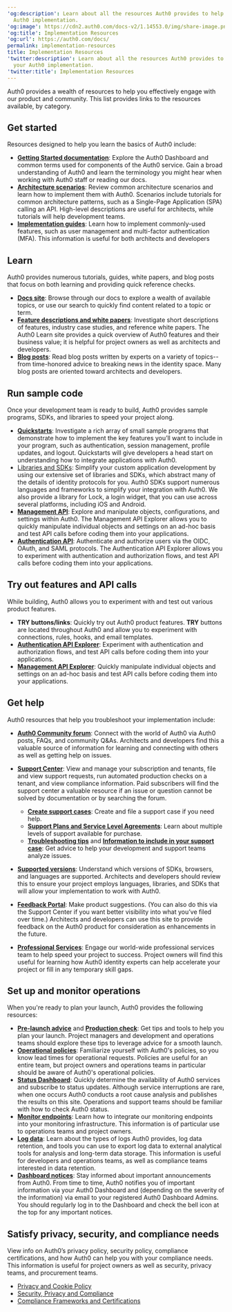 ---
'og:description': Learn about all the resources Auth0 provides to help you with your
  Auth0 implementation.
'og:image': https://cdn2.auth0.com/docs-v2/1.14553.0/img/share-image.png
'og:title': Implementation Resources
'og:url': https://auth0.com/docs/
permalink: implementation-resources
title: Implementation Resources
'twitter:description': Learn about all the resources Auth0 provides to help you with
  your Auth0 implementation.
'twitter:title': Implementation Resources
---
Auth0 provides a wealth of resources to help you effectively engage with our product and community. This list provides links to the resources available, by category.

## Get started

Resources designed to help you learn the basics of Auth0 include:

* [**Getting Started documentation**](/docs/get-started): Explore the <Tooltip tip="Auth0 Dashboard: Auth0's main product to configure your services." cta="View Glossary" href="/docs/glossary?term=Auth0+Dashboard">Auth0 Dashboard</Tooltip> and common terms used for components of the Auth0 service. Gain a broad understanding of Auth0 and learn the terminology you might hear when working with Auth0 staff or reading our docs.
* [**Architecture scenarios**](/docs/get-started/architecture-scenarios): Review common architecture scenarios and learn how to implement them with Auth0. Scenarios include tutorials for common architecture patterns, such as a Single-Page Application (SPA) calling an API. High-level descriptions are useful for architects, while tutorials will help development teams.
* [**Implementation guides**](/docs/): Learn how to implement commonly-used features, such as user management and <Tooltip tip="Multi-factor authentication (MFA): User authentication process that uses a factor in addition to username and password such as a code via SMS." cta="View Glossary" href="/docs/glossary?term=multi-factor+authentication">multi-factor authentication</Tooltip> (MFA). This information is useful for both architects and developers

## Learn

Auth0 provides numerous tutorials, guides, white papers, and blog posts that focus on both learning and providing quick reference checks.

* [**Docs site**](/docs/): Browse through our docs to explore a wealth of available topics, or use our search to quickly find content related to a topic or term.
* [**Feature descriptions and white papers**](https://auth0.com/learn/): Investigate short descriptions of features, industry case studies, and reference white papers. The Auth0 Learn site provides a quick overview of Auth0 features and their business value; it is helpful for project owners as well as architects and developers.
* [**Blog posts**](https://auth0.com/blog/): Read blog posts written by experts on a variety of topics--from time-honored advice to breaking news in the identity space. Many blog posts are oriented toward architects and developers.

## Run sample code

Once your development team is ready to build, Auth0 provides sample programs, SDKs, and libraries to speed your project along.

* [**Quickstarts**](/docs/quickstarts): Investigate a rich array of small sample programs that demonstrate how to implement the key features you’ll want to include in your program, such as authentication, session management, profile updates, and logout. Quickstarts will give developers a head start on understanding how to integrate applications with Auth0.
* [Libraries and SDKs](/docs/libraries): Simplify your custom application development by using our extensive set of libraries and SDKs, which abstract many of the details of identity protocols for you. Auth0 SDKs support numerous languages and frameworks to simplify your integration with Auth0. We also provide a library for Lock, a login widget, that you can use across several platforms, including iOS and Android.
* [**Management API**](https://auth0.com/docs/api/management/v2): Explore and manipulate objects, configurations, and settings within Auth0. The <Tooltip tip="Management API: A product to allow customers to perform administrative tasks." cta="View Glossary" href="/docs/glossary?term=Management+API">Management API</Tooltip> Explorer allows you to quickly manipulate individual objects and settings on an ad-hoc basis and test API calls before coding them into your applications.
* [**Authentication API**](https://auth0.com/docs/api/authentication): Authenticate and authorize users via the OIDC, <Tooltip tip="OAuth 2.0: Authorization framework that defines authorization protocols and workflows." cta="View Glossary" href="/docs/glossary?term=OAuth">OAuth</Tooltip>, and <Tooltip tip="OAuth 2.0: Authorization framework that defines authorization protocols and workflows." cta="View Glossary" href="/docs/glossary?term=SAML">SAML</Tooltip> protocols. The Authentication API Explorer allows you to experiment with authentication and <Tooltip tip="Authorization Flow: Authorization grant (or workflow) specified in the OAuth 2.0 framework." cta="View Glossary" href="/docs/glossary?term=authorization+flows">authorization flows</Tooltip>, and test API calls before coding them into your applications.

## Try out features and API calls

While building, Auth0 allows you to experiment with and test out various product features.

* **TRY buttons/links**: Quickly try out Auth0 product features. **TRY** buttons are located throughout Auth0 and allow you to experiment with connections, rules, hooks, and email templates.
* [**Authentication API Explorer**](https://auth0.com/docs/api/authentication#introduction): Experiment with authentication and authorization flows, and test API calls before coding them into your applications.
* [**Management API Explorer**](https://auth0.com/docs/api/management/v2): Quickly manipulate individual objects and settings on an ad-hoc basis and test API calls before coding them into your applications.

## Get help

Auth0 resources that help you troubleshoot your implementation include:

* [**Auth0 Community forum**](https://community.auth0.com/): Connect with the world of Auth0 via Auth0 posts, FAQs, and community Q&As. Architects and developers find this a valuable source of information for learning and connecting with others as well as getting help on issues.
* [**Support Center**](https://support.auth0.com/): View and manage your subscription and tenants, file and view support requests, run automated production checks on a tenant, and view compliance information. Paid subscribers will find the support center a valuable resource if an issue or question cannot be solved by documentation or by searching the forum.

  + [**Create support cases**](/docs/troubleshoot/customer-support/open-and-manage-support-tickets): Create and file a support case if you need help.
  + [**Support Plans and Service Level Agreements**](/docs/troubleshoot/customer-support#defect-responses): Learn about multiple levels of support available for purchase.
  + [**Troubleshooting tips**](/docs/deploy-monitor/deploy-private-cloud/private-cloud-on-aws#what-to-check-before-logging-an-issue) and [**Information to include in your support case**](/docs/deploy-monitor/deploy-private-cloud/private-cloud-on-aws#information-to-provide-when-logging-an-issue): Get advice to help your development and support teams analyze issues.
* [**Supported versions**](/docs/troubleshoot/customer-support/product-support-matrix): Understand which versions of SDKs, browsers, and languages are supported. Architects and developers should review this to ensure your project employs languages, libraries, and SDKs that will allow your implementation to work with Auth0.
* [**Feedback Portal**](https://auth0.com/feedback): Make product suggestions. (You can also do this via the Support Center if you want better visibility into what you’ve filed over time.) Architects and developers can use this site to provide feedback on the Auth0 product for consideration as enhancements in the future.
* [**Professional Services**](/docs/get-started/professional-services): Engage our world-wide professional services team to help speed your project to success. Project owners will find this useful for learning how Auth0 identity experts can help accelerate your project or fill in any temporary skill gaps.

## Set up and monitor operations

When you're ready to plan your launch, Auth0 provides the following resources:

* [**Pre-launch advice**](/docs/deploy-monitor/pre-deployment-checks) and [**Production check**](/docs/deploy-monitor/pre-deployment-checks/how-to-run-production-checks): Get tips and tools to help you plan your launch. Project managers and development and operations teams should explore these tips to leverage advice for a smooth launch.
* [**Operational policies**](/docs/troubleshoot/customer-support/operational-policies): Familiarize yourself with Auth0's policies, so you know lead times for operational requests. Policies are useful for an entire team, but project owners and operations teams in particular should be aware of Auth0's operational policies.
* [**Status Dashboard**](https://status.auth0.com/): Quickly determine the availability of Auth0 services and subscribe to status updates. Although service interruptions are rare, when one occurs Auth0 conducts a root cause analysis and publishes the results on this site. Operations and support teams should be familiar with how to check Auth0 status.
* [**Monitor endpoints**](/docs/deploy-monitor): Learn how to integrate our monitoring endpoints into your monitoring infrastructure. This information is of particular use to operations teams and project owners.
* [**Log data**](/docs/deploy-monitor/logs): Learn about the types of logs Auth0 provides, log data retention, and tools you can use to export log data to external analytical tools for analysis and long-term data storage. This information is useful for developers and operations teams, as well as compliance teams interested in data retention.
* [**Dashboard notices**](/docs/get-started/architecture-scenarios/business-to-consumer/operations#notifications): Stay informed about important announcements from Auth0. From time to time, Auth0 notifies you of important information via your Auth0 Dashboard and (depending on the severity of the information) via email to your registered Auth0 Dashboard Admins. You should regularly log in to the Dashboard and check the bell icon at the top for any important notices.

## Satisfy privacy, security, and compliance needs

View info on Auth0’s privacy policy, security policy, compliance certifications, and how Auth0 can help you with your compliance needs. This information is useful for project owners as well as security, privacy teams, and procurement teams.

* [Privacy and Cookie Policy](https://auth0.com/privacy)
* [Security, Privacy and Compliance](https://auth0.com/security/)
* [Compliance Frameworks and Certifications](/docs/secure/data-privacy-and-compliance)